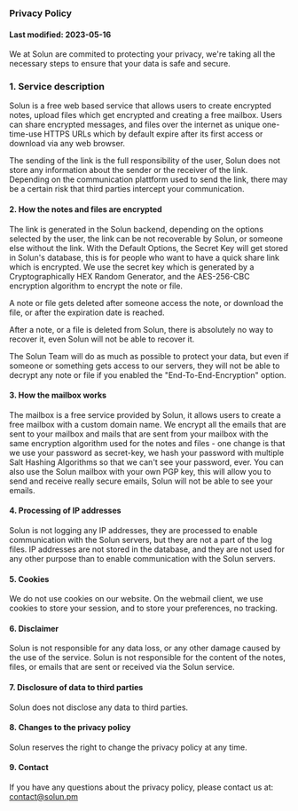 ### Privacy Policy
#### Last modified: 2023-05-16

We at Solun are commited to protecting your privacy, we're taking all the necessary steps to ensure that your data is safe and secure.

### 1. **Service description**
Solun is a free web based service that allows users to create encrypted notes, upload files which get encrypted and creating a free mailbox.
Users can share encrypted messages, and files over the internet as unique one-time-use HTTPS URLs which by default expire after its first access or download via any web browser.

The sending of the link is the full responsibility of the user, Solun does not store any information about the sender or the receiver of the link.
Depending on the communication plattform used to send the link, there may be a certain risk that third parties intercept your communication.

#### 2. **How the notes and files are encrypted**
The link is generated in the Solun backend, depending on the options selected by the user, the link can be not recoverable by Solun, or someone else without the link.
With the Default Options, the Secret Key will get stored in Solun's database, this is for people who want to have a quick share link which is encrypted.
We use the secret key which is generated by a Cryptographically HEX Random Generator, and the AES-256-CBC encryption algorithm to encrypt the note or file.

A note or file gets deleted after someone access the note, or download the file, or after the expiration date is reached.

After a note, or a file is deleted from Solun, there is absolutely no way to recover it, even Solun will not be able to recover it.

The Solun Team will do as much as possible to protect your data, but even if someone or something gets access to our servers, they will not be able to decrypt any note or file if you enabled the "End-To-End-Encryption" option.

#### 3. **How the mailbox works**
The mailbox is a free service provided by Solun, it allows users to create a free mailbox with a custom domain name.
We encrypt all the emails that are sent to your mailbox and mails that are sent from your mailbox with the same encryption algorithm used for the notes and files - one change is that we use your password as secret-key, we hash your password with multiple Salt Hashing Algorithms so that we can't see your password, ever.
You can also use the Solun mailbox with your own PGP key, this will allow you to send and receive really secure emails, Solun will not be able to see your emails.

#### 4. **Processing of IP addresses**
Solun is not logging any IP addresses, they are processed to enable communication with the Solun servers, but they are not a part of the log files.
IP addresses are not stored in the database, and they are not used for any other purpose than to enable communication with the Solun servers.

#### 5. **Cookies**
We do not use cookies on our website.
On the webmail client, we use cookies to store your session, and to store your preferences, no tracking.

#### 6. **Disclaimer**
Solun is not responsible for any data loss, or any other damage caused by the use of the service.
Solun is not responsible for the content of the notes, files, or emails that are sent or received via the Solun service.

#### 7. **Disclosure of data to third parties**
Solun does not disclose any data to third parties.

#### 8. **Changes to the privacy policy**
Solun reserves the right to change the privacy policy at any time.

#### 9. **Contact**
If you have any questions about the privacy policy, please contact us at: contact@solun.pm